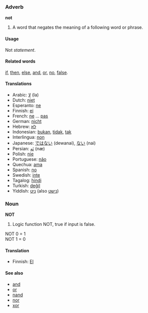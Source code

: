 === Adverb ===
'''not'''

#A word that negates the meaning of a following word or phrase.

====Usage====
Not ''statement''.

====Related words====
[[if]], [[then]], [[else]], [[and]], [[or]], [[no]], [[false]].

==== Translations ====
*Arabic: [[لا]] (la)
*Dutch: [[niet]]
*Esperanto: [[ne]]
*Finnish: [[ei]]
*French: [[ne]] ... [[pas]]
*German: [[nicht]]
*Hebrew: [[לא]]
*Indonesian: [[bukan]], [[tidak]], [[tak]]
*Interlingua: [[non]]
*Japanese: [[ではない]] (dewanai), [[ない]] (nai)
*Persian: [[نَه]] (næ)
*Polish: [[nie]]
*Portuguese: [[não]]
*Quechua: [[ama]]
*Spanish: [[no]]
*Swedish: [[inte]]
*Tagalog: [[hindi]]
*Turkish: [[değil]]
*Yiddish: [[ניט]] (also [[נישט]])

===Noun===
'''NOT'''
#Logic function NOT, true if input is false. 

NOT 0 = 1<br>
NOT 1 = 0<br>

====Translation====

*Finnish: [[EI]]

====See also====
*[[and]]
*[[or]]
*[[nand]]
*[[nor]]
*[[xor]]